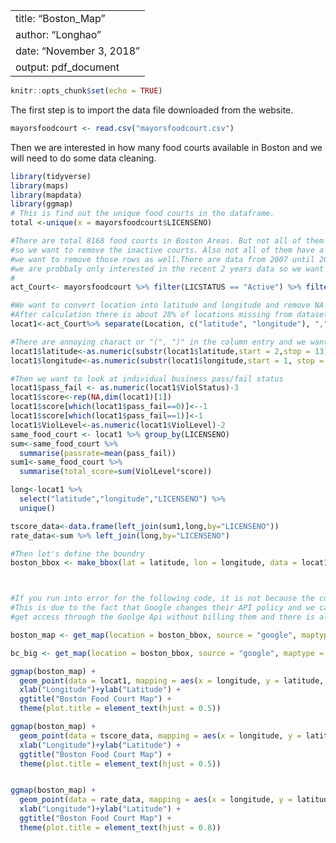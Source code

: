 
---
title: "Boston_Map"
author: "Longhao"
date: "November 3, 2018"
output: pdf_document
---

```r
knitr::opts_chunk$set(echo = TRUE)
```

The first step is to import the data file downloaded from the website.
```r
mayorsfoodcourt <- read.csv("mayorsfoodcourt.csv")
```

Then we are interested in how many food courts available in Boston and we will need to do some
data cleaning.
```r
library(tidyverse)
library(maps)
library(mapdata)
library(ggmap)
# This is find out the unique food courts in the dataframe. 
total <-unique(x = mayorsfoodcourt$LICENSENO)

#There are total 8168 food courts in Boston Areas. But not all of them are active 
#so we want to remove the inactive courts. Also not all of them have a recond on violation status
#we want to remove those rows as well.There are data from 2007 until 2018, 
#we are probbaly only interested in the recent 2 years data so we want to filter the data.
#
act_Court<- mayorsfoodcourt %>% filter(LICSTATUS == "Active") %>% filter(ViolStatus == "Pass"| ViolStatus== "Fail") %>% filter(str_detect(VIOLDTTM, "2017|2018") ) 

#We want to convert location into latitude and longitude and remove NA values since we can not plot them
#After calculation there is about 28% of locations missing from dataset.
locat1<-act_Court%>% separate(Location, c("latitude", "longitude"), ",") %>% filter(!is.na(longitude)) 

#There are annoying charact or "(", ")" in the column entry and we want to remove them
locat1$latitude<-as.numeric(substr(locat1$latitude,start = 2,stop = 13))
locat1$longitude<-as.numeric(substr(locat1$longitude,start = 1, stop = 13))

#Then we want to look at individual business pass/fail status
locat1$pass_fail <- as.numeric(locat1$ViolStatus)-3 
locat1$score<-rep(NA,dim(locat1)[1])
locat1$score[which(locat1$pass_fail==0)]<--1
locat1$score[which(locat1$pass_fail==1)]<-1
locat1$ViolLevel<-as.numeric(locat1$ViolLevel)-2
same_food_court <- locat1 %>% group_by(LICENSENO)
sum<-same_food_court %>% 
  summarise(passrate=mean(pass_fail)) 
sum1<-same_food_court %>% 
  summarise(total_score=sum(ViolLevel*score))

long<-locat1 %>% 
  select("latitude","longitude","LICENSENO") %>% 
  unique()

tscore_data<-data.frame(left_join(sum1,long,by="LICENSENO"))
rate_data<-sum %>% left_join(long,by="LICENSENO")

#Then let's define the boundry
boston_bbox <- make_bbox(lat = latitude, lon = longitude, data = locat1)



#If you run into error for the following code, it is not because the code is wrong.
#This is due to the fact that Google changes their API policy and we can no longer 
#get access through the Goolge Api without billing them and there is also a daily limit.

boston_map <- get_map(location = boston_bbox, source = "google", maptype = "terrain")

bc_big <- get_map(location = boston_bbox, source = "google", maptype = "terrain")

ggmap(boston_map) + 
  geom_point(data = locat1, mapping = aes(x = longitude, y = latitude, color= ViolStatus),size=0.8)+
  xlab("Longitude")+ylab("Latitude") +
  ggtitle("Boston Food Court Map") +
  theme(plot.title = element_text(hjust = 0.5))

ggmap(boston_map) + 
  geom_point(data = tscore_data, mapping = aes(x = longitude, y = latitude, color= total_score),size=0.8)+
  xlab("Longitude")+ylab("Latitude") +
  ggtitle("Boston Food Court Map") +
  theme(plot.title = element_text(hjust = 0.5))


ggmap(boston_map) + 
  geom_point(data = rate_data, mapping = aes(x = longitude, y = latitude, color= passrate),size=0.8)+
  xlab("Longitude")+ylab("Latitude") +
  ggtitle("Boston Food Court Map") +
  theme(plot.title = element_text(hjust = 0.8))
```







